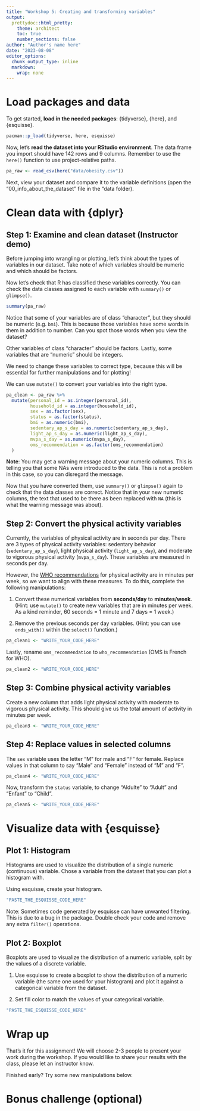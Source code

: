 ---
title: "Workshop 5: Creating and transforming variables"
output:
  prettydoc::html_pretty:
    theme: architect
    toc: true
    number_sections: false
author: "Author's name here"
date: "2023-08-08"
editor_options: 
  chunk_output_type: inline
  markdown: 
    wrap: none
---

# Load packages and data

To get started, **load in the needed packages**: {tidyverse}, {here}, and {esquisse}.

```{r}
pacman::p_load(tidyverse, here, esquisse)
```

Now, let's **read the dataset into your RStudio environment**. The data frame you import should have 142 rows and 9 columns. Remember to use the `here()` function to use project-relative paths.

```{r}
pa_raw <- read_csv(here("data/obesity.csv"))
```

Next, view your dataset and compare it to the variable definitions (open the "00_info_about_the_dataset" file in the "data folder).

# Clean data with {dplyr}

## **Step 1**: Examine and clean dataset (Instructor demo)

Before jumping into wrangling or plotting, let's think about the types of variables in our dataset. Take note of which variables should be numeric and which should be factors.

Now let's check that R has classified these variables correctly. You can check the data classes assigned to each variable with `summary()` or `glimpse()`.

```{r}
summary(pa_raw)
```

Notice that some of your variables are of class "character", but they should be numeric (e.g. `bmi`). This is because those variables have some words in them in addition to number. Can you spot those words when you view the dataset?

Other variables of class "character" should be factors. Lastly, some variables that are "numeric" should be integers.

We need to change these variables to correct type, because this will be essential for further manipulations and for plotting!

We can use `mutate()` to convert your variables into the right type.

```{r}
pa_clean <- pa_raw %>%
  mutate(personal_id = as.integer(personal_id),
         household_id = as.integer(household_id),
         sex = as.factor(sex),
         status = as.factor(status),
         bmi = as.numeric(bmi),
         sedentary_ap_s_day = as.numeric(sedentary_ap_s_day),
         light_ap_s_day = as.numeric(light_ap_s_day),
         mvpa_s_day = as.numeric(mvpa_s_day),
         oms_recommendation = as.factor(oms_recommendation)
  )
```

**Note**: You may get a warning message about your numeric columns. This is telling you that some NAs were introduced to the data. This is not a problem in this case, so you can disregard the message.

Now that you have converted them, use `summary()` or `glimpse()` again to check that the data classes are correct. Notice that in your new numeric columns, the text that used to be there as been replaced with `NA` (this is what the warning message was about).

## **Step 2**: Convert the physical activity variables

Currently, the variables of physical activity are in seconds per day. There are 3 types of physical activity variables: sedentary behavior (`sedentary_ap_s_day`), light physical activity (`light_ap_s_day`), and moderate to vigorous physical activity (`mvpa_s_day`). These variables are measured in seconds per day.

However, the [WHO recommendations](https://apps.who.int/iris/bitstream/handle/10665/337001/9789240014886-eng.pdf) for physical activity are in minutes per week, so we want to align with these measures. To do this, complete the following manipulations:

1.  Convert these numerical variables from **seconds/day** to **minutes/week**. (Hint: use `mutate()` to create new variables that are in minutes per week. As a kind reminder, 60 seconds = 1 minute and 7 days = 1 week.)

2.  Remove the previous seconds per day variables. (Hint: you can use `ends_with()` within the `select()` function.)

```{r}
pa_clean1 <- "WRITE_YOUR_CODE_HERE"
```

Lastly, rename `oms_recommendation` to `who_recommendation` (OMS is French for WHO).

```{r}
pa_clean2 <- "WRITE_YOUR_CODE_HERE"
```


## **Step 3**: Combine physical activity variables

Create a new column that adds light physical activity with moderate to vigorous physical activity. This should give us the total amount of activity in minutes per week.

```{r}
pa_clean3 <- "WRITE_YOUR_CODE_HERE"
```

## **Step 4**: Replace values in selected columns

The `sex` variable uses the letter "M" for male and "F" for female. Replace values in that column to say "Male" and "Female" instead of "M" and "F".


```{r}
pa_clean4 <- "WRITE_YOUR_CODE_HERE"
```


Now, transform the `status` variable, to change "Aldulte" to "Adult" and "Enfant" to "Child".

```{r}
pa_clean5 <- "WRITE_YOUR_CODE_HERE"
```


# Visualize data with {esquisse}

## **Plot 1**: Histogram

Histograms are used to visualize the distribution of a single numeric (continuous) variable. Chose a variable from the dataset that you can plot a histogram with.

Using esquisse, create your histogram.

```{r}
"PASTE_THE_ESQUISSE_CODE_HERE"
```

Note: Sometimes code generated by esquisse can have unwanted filtering. This is due to a bug in the package. Double check your code and remove any extra `filter()` operations.

## **Plot 2**: Boxplot

Boxplots are used to visualize the distribution of a numeric variable, split by the values of a discrete variable.

1. Use esquisse to create a boxplot to show the distribution of a numeric variable (the same one used for your histogram) and plot it against a categorical variable from the dataset. 

2. Set fill color to match the values of your categorical variable.

```{r}
"PASTE_THE_ESQUISSE_CODE_HERE"
```

# Wrap up

That's it for this assignment! We will choose 2-3 people to present your work during the workshop. If you would like to share your results with the class, please let an instructor know.

Finished early? Try some new manipulations below.

# Bonus challenge (optional)


